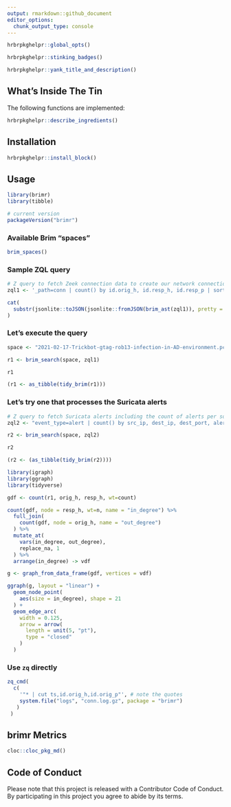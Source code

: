 ```yaml
---
output: rmarkdown::github_document
editor_options: 
  chunk_output_type: console
---
```

```r
hrbrpkghelpr::global_opts()
```

```r
hrbrpkghelpr::stinking_badges()
```

```r
hrbrpkghelpr::yank_title_and_description()
```

## What's Inside The Tin

The following functions are implemented:

```r
hrbrpkghelpr::describe_ingredients()
```

## Installation

```r
hrbrpkghelpr::install_block()
```

## Usage

```r
library(brimr)
library(tibble)

# current version
packageVersion("brimr")

```

### Available Brim "spaces"

```r
brim_spaces()
```

### Sample ZQL query

```r
# Z query to fetch Zeek connection data to create our network connection graph
zql1 <- '_path=conn | count() by id.orig_h, id.resp_h, id.resp_p | sort id.orig_h, id.resp_h, id.resp_p'

cat(
  substr(jsonlite::toJSON(jsonlite::fromJSON(brim_ast(zql1)), pretty = TRUE), 1, 100), "..."
)
```

### Let's execute the query

```r
space <- "2021-02-17-Trickbot-gtag-rob13-infection-in-AD-environment.pcap"

r1 <- brim_search(space, zql1)

r1

(r1 <- as_tibble(tidy_brim(r1)))
```

### Let's try one that processes the Suricata alerts

```r
# Z query to fetch Suricata alerts including the count of alerts per source:destination 
zql2 <- "event_type=alert | count() by src_ip, dest_ip, dest_port, alert.severity, alert.signature | sort src_ip, dest_ip, dest_port, alert.severity, alert.signature"

r2 <- brim_search(space, zql2)

r2

(r2 <- (as_tibble(tidy_brim(r2))))
```

```r
library(igraph)
library(ggraph)
library(tidyverse)

gdf <- count(r1, orig_h, resp_h, wt=count)

count(gdf, node = resp_h, wt=n, name = "in_degree") %>% 
  full_join(
    count(gdf, node = orig_h, name = "out_degree")
  ) %>% 
  mutate_at(
    vars(in_degree, out_degree),
    replace_na, 1
  ) %>% 
  arrange(in_degree) -> vdf

g <- graph_from_data_frame(gdf, vertices = vdf)

ggraph(g, layout = "linear") +
  geom_node_point(
    aes(size = in_degree), shape = 21
  ) +
  geom_edge_arc(
    width = 0.125, 
    arrow = arrow(
      length = unit(5, "pt"),
      type = "closed"
    )
  )
```

### Use `zq` directly

```r
zq_cmd(
  c(
    '"* | cut ts,id.orig_h,id.orig_p"', # note the quotes
    system.file("logs", "conn.log.gz", package = "brimr")
   )
 )
```

## brimr Metrics

```r
cloc::cloc_pkg_md()
```

## Code of Conduct

Please note that this project is released with a Contributor Code of Conduct. 
By participating in this project you agree to abide by its terms.
